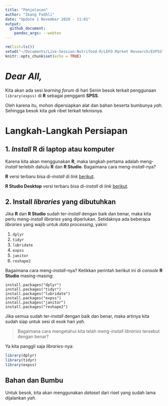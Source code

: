 ```yaml
---
title: "Penjelasan"
author: "Ikang Fadhli"
date: "Update 1 November 2020 - 11:01"
output: 
  github_document:
    pandoc_args: --webtex
---
```


```r
rm(list=ls())
setwd("~/Documents/Live-Session-Nutrifood-R/LEFO Market Research/EXPSS")
knitr::opts_chunk$set(echo = TRUE)
```

# _Dear All,_

Kita akan ada sesi _learning forum_ di hari Senin besok terkait penggunaan `library(expss)` di __R__ sebagai pengganti __SPSS__.

Oleh karena itu, mohon dipersiapkan alat dan bahan beserta bumbunya _yah_. Sehingga besok kita _gak_ ribet terkait teknisnya.

# Langkah-Langkah Persiapan

## 1. _Install_ __R__ di laptop atau komputer

Karena kita akan menggunakan __R__, maka langkah pertama adalah meng-_install_ terlebih dahulu __R__ dan __R Studio__. Bagaimana cara meng-_install_-nya? 

__R__ versi terbaru bisa di-_install_ di _link_ [berikut](https://cran.r-project.org/bin/windows/base/).

__R Studio Desktop__ versi terbaru bisa di-_install_ di _link_ [berikut](https://rstudio.com/products/rstudio/download/).

## 2. Install _libraries_ yang dibutuhkan

Jika __R__ dan __R Studio__ sudah ter-_install_ dengan baik dan benar, maka kita perlu meng-_install_ _libraries_ yang diperlukan. Setidaknya ada beberapa _libraries_ yang wajib untuk _data processing_, yakni:

1. `dplyr`
1. `tidyr`
1. `lubridate`
1. `expss`
1. `janitor`
1. `reshape2`

Bagaimana cara meng-_install_-nya? Ketikkan perintah berikut ini di _console_ __R Studio__ masing-masing:

```
install.packages("dplyr")
install.packages("tidyr")
install.packages("lubridate")
install.packages("expss")
install.packages("janitor")
install.packages("reshape2")
```

Jika semua sudah ter-_install_ dengan baik dan benar, maka artinya kita sudah siap untuk sesi di esok hari _yah_.

> Bagaimana cara mengetahui kita telah meng-_install_ _libraries_ tersebut dengan benar?

Ya kita panggil saja _libraries_-nya:

```r
library(dplyr)
library(tidyr)
library(expss)
```

## Bahan dan Bumbu

Untuk besok, kita akan menggunakan _dataset_ dari riset yang sudah lama dijalankan _yah_.
